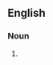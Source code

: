 {{also|man-o'-war}}
==English==

===Noun===
{{head|en|misspelling|head=[[man]]-o-[[war]]|plural|men-o-war}}

# {{misspelling of|man-of-war|lang=en}}